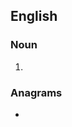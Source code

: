 ==English==

===Noun===
{{head|en|noun plural form}}

# {{plural of|tithing|lang=en}}

===Anagrams===
* {{anagrams|en|a=ghiinstt|hittings|shitting}}